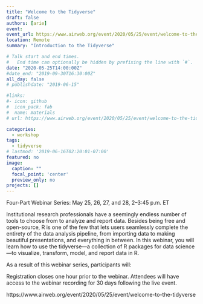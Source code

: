 ```yaml
---
title: "Welcome to the Tidyverse"
draft: false
authors: [arie]
event: 
event_url: https://www.airweb.org/event/2020/05/25/event/welcome-to-the-tidyverse
location: Remote 
summary: "Introduction to the Tidyverse"

# Talk start and end times.
#   End time can optionally be hidden by prefixing the line with `#`.
date: "2020-05-25T14:00:00Z"
#date_end: "2019-09-30T16:30:00Z"
all_day: false
# publishdate: "2019-06-15"

#links:
#- icon: github
#  icon_pack: fab
#  name: materials
# url: https://www.airweb.org/event/2020/05/25/event/welcome-to-the-tidyverse

categories:
  - workshop
tags:
  - tidyverse
# lastmod: '2019-06-16T02:20:01-07:00'
featured: no
image:
  caption: ""
  focal_point: 'center'
  preview_only: no
projects: []
---
```


Four-Part Webinar Series: May 25, 26, 27, and 28, 2–3:45 p.m. ET

Institutional research professionals have a seemingly endless number of tools to choose from to analyze and report data. Besides being free and open-source, R is one of the few that lets users seamlessly complete the entirety of the data analysis pipeline, from importing data to making beautiful presentations, and everything in between. In this webinar, you will learn how to use the tidyverse—a collection of R packages for data science—to visualize, transform, model, and report data in R.

As a result of this webinar series, participants will:

Registration closes one hour prior to the webinar. Attendees will have access to the webinar recording for 30 days following the live event. 

https://www.airweb.org/event/2020/05/25/event/welcome-to-the-tidyverse
